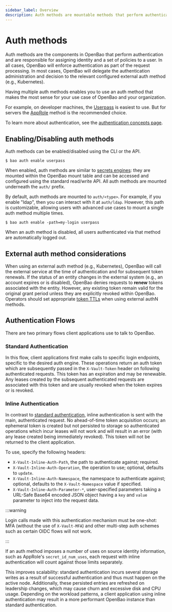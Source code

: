 ```yaml
---
sidebar_label: Overview
description: Auth methods are mountable methods that perform authentication for OpenBao.
---
```


# Auth methods

Auth methods are the components in OpenBao that perform authentication and are
responsible for assigning identity and a set of policies to a user. In all cases,
OpenBao will enforce authentication as part of the request processing. In most cases,
OpenBao will delegate the authentication administration and decision to the relevant configured
external auth method (e.g., Kubernetes).

Having multiple auth methods enables you to use an auth method that makes the
most sense for your use case of OpenBao and your organization.

For example, on developer machines, the [Userpass](userpass.mdx)
is easiest to use. But for servers the [AppRole](approle.mdx)
method is the recommended choice.

To learn more about authentication, see the
[authentication concepts page](../concepts/auth.mdx).

## Enabling/Disabling auth methods

Auth methods can be enabled/disabled using the CLI or the API.

```shell-session
$ bao auth enable userpass
```

When enabled, auth methods are similar to [secrets engines](../secrets/index.mdx):
they are mounted within the OpenBao mount table and can be accessed
and configured using the standard read/write API. All auth methods are mounted underneath the `auth/` prefix.

By default, auth methods are mounted to `auth/<type>`. For example, if you
enable "ldap", then you can interact with it at `auth/ldap`. However, this
path is customizable, allowing users with advanced use cases to mount a single
auth method multiple times.

```shell-session
$ bao auth enable -path=my-login userpass
```

When an auth method is disabled, all users authenticated via that method are
automatically logged out.

## External auth method considerations

When using an external auth method (e.g., Kubernetes), OpenBao will call the external service
at the time of authentication and for subsequent token renewals. If the status
of an entity changes in the external system (e.g., an account expires or is
disabled), OpenBao denies requests to **renew** tokens associated with the entity.
However, any existing token remain valid for the original grant period unless
they are explicitly revoked within OpenBao. Operators should set appropriate
[token TTLs](../concepts/tokens.mdx#the-general-case) when using external
authN methods.

## Authentication Flows

There are two primary flows client applications use to talk to OpenBao.

### Standard Authentication

In this flow, client applications first make calls to specific login
endpoints, specific to the desired auth engine. These operations return an
auth token which are subsequently passed in the `X-Vault-Token` header on
following authenticated requests. This token has an expiration and may be
renewable. Any leases created by the subsequent authenticated requests are
associated with this token and are usually revoked when the token expires or
is revoked.

### Inline Authentication

In contrast to [standard authentication](#standard-authentication), inline
authentication is sent with the main, authenticated request. No ahead-of-time
token acquisition occurs; an ephemeral token is created but not persisted to
storage so authenticated operations which incur leases will not work and will
result in an error (with any lease created being immediately revoked). This
token will not be returned to the client application.

To use, specify the following headers:

 - `X-Vault-Inline-Auth-Path`, the path to authenticate against; required.
 - `X-Vault-Inline-Auth-Operation`, the operation to use; optional,
   defaults to `update`.
 - `X-Vault-Inline-Auth-Namespace`, the namespace to authenticate against;
   optional, defaults to the `X-Vault-Namespace` value if specified.
 - `X-Vault-Inline-Auth-Parameter-*`, user-specified parameters taking a
   URL-Safe Base64 encoded JSON object having a `key` and `value`
   parameter to inject into the request data.


:::warning

Login calls made with this authentication mechanism must be one-shot: MFA
(without the use of `X-Vault-MFA`) and other multi-step auth schemes such as
certain OIDC flows will not work.

:::

If an auth method imposes a number of uses on source identity information,
such as AppRole's `secret_id_num_uses`, each request with inline
authentication will count against those limits separately.

This improves scalability: standard authentication incurs several storage
writes as a result of successful authentication and thus must happen on the
active node. Additionally, these persisted entries are refreshed on leadership
changes, which may cause churn and excessive disk and CPU usage. Depending on
the workload patterns, a client application using inline authentication may
result in a more performant OpenBao instance than standard authentication.

